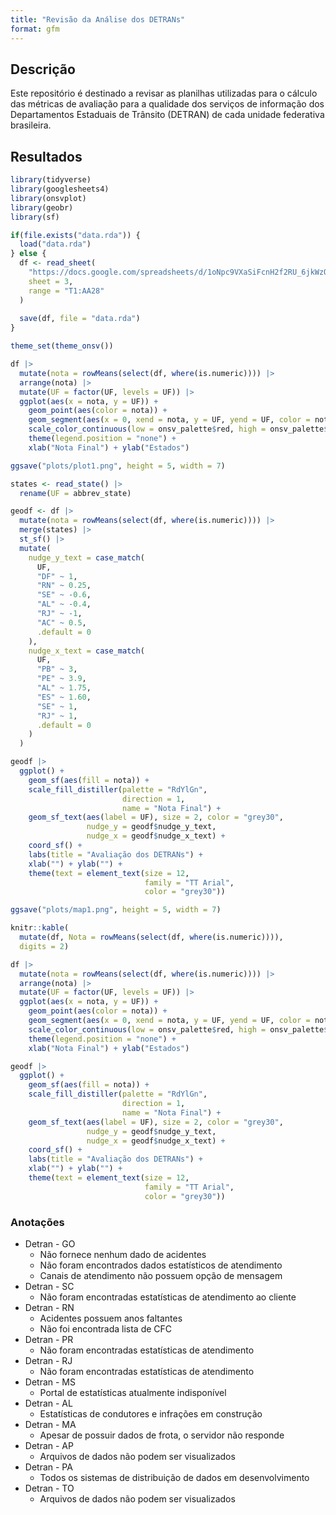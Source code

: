 ```yaml
---
title: "Revisão da Análise dos DETRANs"
format: gfm
---
```


## Descrição

Este repositório é destinado a revisar as planilhas utilizadas para o cálculo das métricas de avaliação para a qualidade dos serviços de informação dos Departamentos Estaduais de Trânsito (DETRAN) de cada unidade federativa brasileira.

## Resultados

```r
library(tidyverse)
library(googlesheets4)
library(onsvplot)
library(geobr)
library(sf)
```


```r
if(file.exists("data.rda")) {
  load("data.rda")
} else {
  df <- read_sheet(
    "https://docs.google.com/spreadsheets/d/1oNpc9VXaSiFcnH2f2RU_6jkWzOr4QXVYgFTnav8OAn0/edit#gid=1264866835",
    sheet = 3,
    range = "T1:AA28"
  )
  
  save(df, file = "data.rda")
}

theme_set(theme_onsv())

df |> 
  mutate(nota = rowMeans(select(df, where(is.numeric)))) |> 
  arrange(nota) |>
  mutate(UF = factor(UF, levels = UF)) |> 
  ggplot(aes(x = nota, y = UF)) +
    geom_point(aes(color = nota)) +
    geom_segment(aes(x = 0, xend = nota, y = UF, yend = UF, color = nota)) +
    scale_color_continuous(low = onsv_palette$red, high = onsv_palette$green) +
    theme(legend.position = "none") +
    xlab("Nota Final") + ylab("Estados")

ggsave("plots/plot1.png", height = 5, width = 7)

states <- read_state() |> 
  rename(UF = abbrev_state)

geodf <- df |>
  mutate(nota = rowMeans(select(df, where(is.numeric)))) |> 
  merge(states) |> 
  st_sf() |> 
  mutate(
    nudge_y_text = case_match(
      UF,
      "DF" ~ 1,
      "RN" ~ 0.25,
      "SE" ~ -0.6,
      "AL" ~ -0.4,
      "RJ" ~ -1,
      "AC" ~ 0.5,
      .default = 0
    ),
    nudge_x_text = case_match(
      UF,
      "PB" ~ 3,
      "PE" ~ 3.9,
      "AL" ~ 1.75,
      "ES" ~ 1.60,
      "SE" ~ 1,
      "RJ" ~ 1,
      .default = 0
    )
  )

geodf |>
  ggplot() +
    geom_sf(aes(fill = nota)) +
    scale_fill_distiller(palette = "RdYlGn",
                         direction = 1,
                         name = "Nota Final") +
    geom_sf_text(aes(label = UF), size = 2, color = "grey30", 
                 nudge_y = geodf$nudge_y_text, 
                 nudge_x = geodf$nudge_x_text) +
    coord_sf() +
    labs(title = "Avaliação dos DETRANs") +
    xlab("") + ylab("") +
    theme(text = element_text(size = 12, 
                              family = "TT Arial", 
                              color = "grey30"))

ggsave("plots/map1.png", height = 5, width = 7)
```


```r
knitr::kable(
  mutate(df, Nota = rowMeans(select(df, where(is.numeric)))),
  digits = 2)
```

```r
df |> 
  mutate(nota = rowMeans(select(df, where(is.numeric)))) |> 
  arrange(nota) |>
  mutate(UF = factor(UF, levels = UF)) |> 
  ggplot(aes(x = nota, y = UF)) +
    geom_point(aes(color = nota)) +
    geom_segment(aes(x = 0, xend = nota, y = UF, yend = UF, color = nota)) +
    scale_color_continuous(low = onsv_palette$red, high = onsv_palette$green) +
    theme(legend.position = "none") +
    xlab("Nota Final") + ylab("Estados")
```

```r
geodf |>
  ggplot() +
    geom_sf(aes(fill = nota)) +
    scale_fill_distiller(palette = "RdYlGn",
                         direction = 1,
                         name = "Nota Final") +
    geom_sf_text(aes(label = UF), size = 2, color = "grey30", 
                 nudge_y = geodf$nudge_y_text, 
                 nudge_x = geodf$nudge_x_text) +
    coord_sf() +
    labs(title = "Avaliação dos DETRANs") +
    xlab("") + ylab("") +
    theme(text = element_text(size = 12, 
                              family = "TT Arial", 
                              color = "grey30"))
```


### Anotações

* Detran - GO
  * Não fornece nenhum dado de acidentes
  * Não foram encontrados dados estatísticos de atendimento
  * Canais de atendimento não possuem opção de mensagem
* Detran - SC
  * Não foram encontradas estatísticas de atendimento ao cliente
* Detran - RN
  * Acidentes possuem anos faltantes
  * Não foi encontrada lista de CFC
* Detran - PR
  * Não foram encontradas estatísticas de atendimento
* Detran - RJ
  * Não foram encontradas estatísticas de atendimento
* Detran - MS
  * Portal de estatísticas atualmente indisponível
* Detran - AL
  * Estatísticas de condutores e infrações em construção
* Detran - MA
  * Apesar de possuir dados de frota, o servidor não responde
* Detran - AP
  * Arquivos de dados não podem ser visualizados
* Detran - PA
  * Todos os sistemas de distribuição de dados em desenvolvimento
* Detran - TO
  * Arquivos de dados não podem ser visualizados